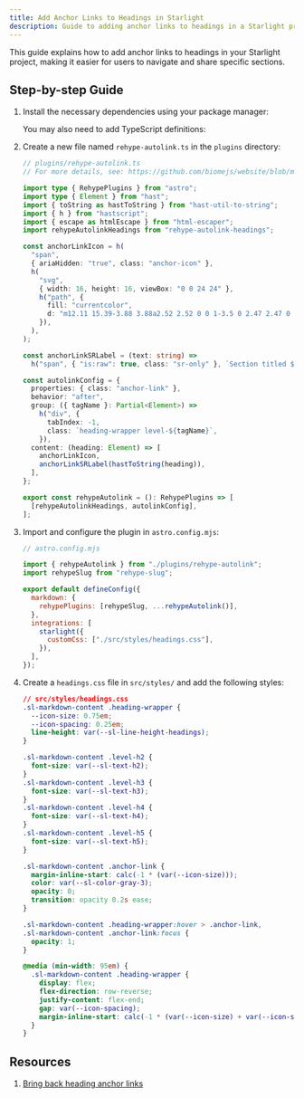 ```yaml
---
title: Add Anchor Links to Headings in Starlight
description: Guide to adding anchor links to headings in a Starlight project.
---
```



This guide explains how to add anchor links to headings in your Starlight project, making it easier for users to navigate and share specific sections.

## Step-by-step Guide

<Steps>

1.  Install the necessary dependencies using your package manager:

    <PackageManagerCommand command="add rehype-autolink-headings rehype-slug hast-util-to-string hastscript html-escaper" />

    You may also need to add TypeScript definitions:

    <PackageManagerCommand command="add --dev @types/hast @types/html-escaper" />

2.  Create a new file named `rehype-autolink.ts` in the `plugins` directory:

    ```ts
    // plugins/rehype-autolink.ts
    // For more details, see: https://github.com/biomejs/website/blob/main/plugins/rehype-autolink.ts

    import type { RehypePlugins } from "astro";
    import type { Element } from "hast";
    import { toString as hastToString } from "hast-util-to-string";
    import { h } from "hastscript";
    import { escape as htmlEscape } from "html-escaper";
    import rehypeAutolinkHeadings from "rehype-autolink-headings";

    const anchorLinkIcon = h(
      "span",
      { ariaHidden: "true", class: "anchor-icon" },
      h(
        "svg",
        { width: 16, height: 16, viewBox: "0 0 24 24" },
        h("path", {
          fill: "currentcolor",
          d: "m12.11 15.39-3.88 3.88a2.52 2.52 0 0 1-3.5 0 2.47 2.47 0 0 1 0-3.5l3.88-3.88a1 1 0 0 0-1.42-1.42l-3.88 3.89a4.48 4.48 0 0 0 6.33 6.33l3.89-3.88a1 1 0 1 0-1.42-1.42Zm8.58-12.08a4.49 4.49 0 0 0-6.33 0l-3.89 3.88a1 1 0 0 0 1.42 1.42l3.88-3.88a2.52 2.52 0 0 1 3.5 0 2.47 2.47 0 0 1 0 3.5l-3.88 3.88a1 1 0 1 0 1.42 1.42l3.88-3.89a4.49 4.49 0 0 0 0-6.33ZM8.83 15.17a1 1 0 0 0 1.1.22 1 1 0 0 0 .32-.22l4.92-4.92a1 1 0 0 0-1.42-1.42l-4.92 4.92a1 1 0 0 0 0 1.42Z",
        }),
      ),
    );

    const anchorLinkSRLabel = (text: string) =>
      h("span", { "is:raw": true, class: "sr-only" }, `Section titled ${htmlEscape(text)}`);

    const autolinkConfig = {
      properties: { class: "anchor-link" },
      behavior: "after",
      group: ({ tagName }: Partial<Element>) =>
        h("div", {
          tabIndex: -1,
          class: `heading-wrapper level-${tagName}`,
        }),
      content: (heading: Element) => [
        anchorLinkIcon,
        anchorLinkSRLabel(hastToString(heading)),
      ],
    };

    export const rehypeAutolink = (): RehypePlugins => [
      [rehypeAutolinkHeadings, autolinkConfig],
    ];
    ```

3.  Import and configure the plugin in `astro.config.mjs`:

    ```js ins={3-4, 8, 12}
    // astro.config.mjs

    import { rehypeAutolink } from "./plugins/rehype-autolink";
    import rehypeSlug from "rehype-slug";

    export default defineConfig({
      markdown: {
        rehypePlugins: [rehypeSlug, ...rehypeAutolink()],
      },
      integrations: [
        starlight({
          customCss: ["./src/styles/headings.css"],
        }),
      ],
    });
    ```

4.  Create a `headings.css` file in `src/styles/` and add the following styles:

    ```css
    // src/styles/headings.css
    .sl-markdown-content .heading-wrapper {
      --icon-size: 0.75em;
      --icon-spacing: 0.25em;
      line-height: var(--sl-line-height-headings);
    }

    .sl-markdown-content .level-h2 {
      font-size: var(--sl-text-h2);
    }
    .sl-markdown-content .level-h3 {
      font-size: var(--sl-text-h3);
    }
    .sl-markdown-content .level-h4 {
      font-size: var(--sl-text-h4);
    }
    .sl-markdown-content .level-h5 {
      font-size: var(--sl-text-h5);
    }

    .sl-markdown-content .anchor-link {
      margin-inline-start: calc(-1 * (var(--icon-size)));
      color: var(--sl-color-gray-3);
      opacity: 0;
      transition: opacity 0.2s ease;
    }

    .sl-markdown-content .heading-wrapper:hover > .anchor-link,
    .sl-markdown-content .anchor-link:focus {
      opacity: 1;
    }

    @media (min-width: 95em) {
      .sl-markdown-content .heading-wrapper {
        display: flex;
        flex-direction: row-reverse;
        justify-content: flex-end;
        gap: var(--icon-spacing);
        margin-inline-start: calc(-1 * (var(--icon-size) + var(--icon-spacing)));
      }
    }
    ```

</Steps>

## Resources

1. [Bring back heading anchor links](https://github.com/withastro/docs/pull/5610)

